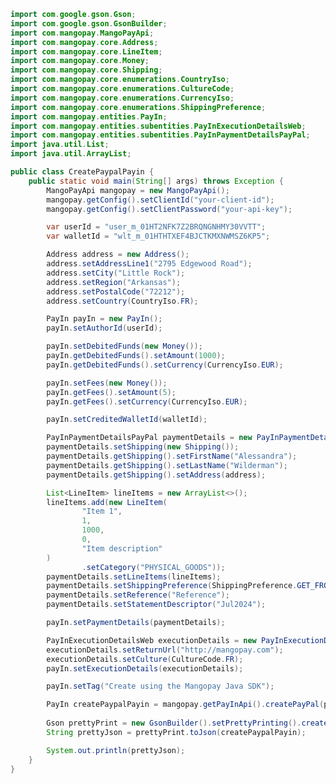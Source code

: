 ```java Java 
import com.google.gson.Gson;
import com.google.gson.GsonBuilder;
import com.mangopay.MangoPayApi;
import com.mangopay.core.Address;
import com.mangopay.core.LineItem;
import com.mangopay.core.Money;
import com.mangopay.core.Shipping;
import com.mangopay.core.enumerations.CountryIso;
import com.mangopay.core.enumerations.CultureCode;
import com.mangopay.core.enumerations.CurrencyIso;
import com.mangopay.core.enumerations.ShippingPreference;
import com.mangopay.entities.PayIn;
import com.mangopay.entities.subentities.PayInExecutionDetailsWeb;
import com.mangopay.entities.subentities.PayInPaymentDetailsPayPal;
import java.util.List;
import java.util.ArrayList;

public class CreatePaypalPayin {
    public static void main(String[] args) throws Exception {
        MangoPayApi mangopay = new MangoPayApi();
        mangopay.getConfig().setClientId("your-client-id");
        mangopay.getConfig().setClientPassword("your-api-key");

        var userId = "user_m_01HT2NFK7Z2BRQNGNHMY30VVTT";
        var walletId = "wlt_m_01HTHTXEF4BJCTKMXNWMSZ6KP5";

        Address address = new Address();
        address.setAddressLine1("2795 Edgewood Road");
        address.setCity("Little Rock");
        address.setRegion("Arkansas");
        address.setPostalCode("72212");
        address.setCountry(CountryIso.FR);

        PayIn payIn = new PayIn();
        payIn.setAuthorId(userId);

        payIn.setDebitedFunds(new Money());
        payIn.getDebitedFunds().setAmount(1000);
        payIn.getDebitedFunds().setCurrency(CurrencyIso.EUR);

        payIn.setFees(new Money());
        payIn.getFees().setAmount(5);
        payIn.getFees().setCurrency(CurrencyIso.EUR);

        payIn.setCreditedWalletId(walletId);

        PayInPaymentDetailsPayPal paymentDetails = new PayInPaymentDetailsPayPal();
        paymentDetails.setShipping(new Shipping());
        paymentDetails.getShipping().setFirstName("Alessandra");
        paymentDetails.getShipping().setLastName("Wilderman");
        paymentDetails.getShipping().setAddress(address);

        List<LineItem> lineItems = new ArrayList<>();
        lineItems.add(new LineItem(
                "Item 1",
                1,
                1000,
                0,
                "Item description"
        )
                .setCategory("PHYSICAL_GOODS"));
        paymentDetails.setLineItems(lineItems);
        paymentDetails.setShippingPreference(ShippingPreference.GET_FROM_FILE);
        paymentDetails.setReference("Reference");
        paymentDetails.setStatementDescriptor("Jul2024");

        payIn.setPaymentDetails(paymentDetails);

        PayInExecutionDetailsWeb executionDetails = new PayInExecutionDetailsWeb();
        executionDetails.setReturnUrl("http://mangopay.com");
        executionDetails.setCulture(CultureCode.FR);
        payIn.setExecutionDetails(executionDetails);

        payIn.setTag("Create using the Mangopay Java SDK");

        PayIn createPaypalPayin = mangopay.getPayInApi().createPayPal(payIn);
        
        Gson prettyPrint = new GsonBuilder().setPrettyPrinting().create();
        String prettyJson = prettyPrint.toJson(createPaypalPayin);

        System.out.println(prettyJson);
    }
}
```